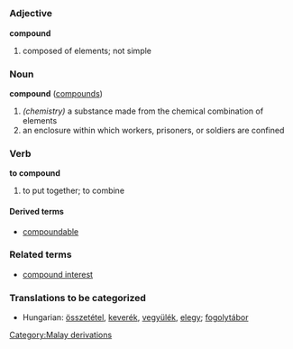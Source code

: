 =={{en}}==
===Adjective===
'''compound'''

# composed of elements; not simple

===Noun===
'''compound''' ([[compounds]])

# ''(chemistry)'' a substance made from the chemical combination of elements
# an enclosure within which workers, prisoners, or soldiers are confined

===Verb===
'''to compound'''

#to put together; to combine

====Derived terms====
*[[compoundable]]

===Related terms===
*[[compound interest]]

===Translations to be categorized===
*Hungarian: [[összetétel]], [[keverék]], [[vegyülék]], [[elegy]]; [[fogolytábor]]

[[Category:Malay derivations]]